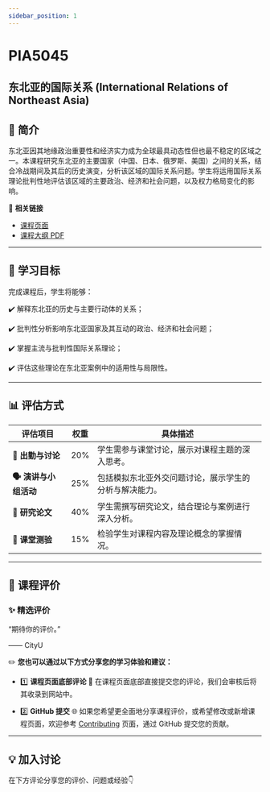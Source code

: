 ```yaml
---
sidebar_position: 1
---
```


# PIA5045
## 东北亚的国际关系 (International Relations of Northeast Asia)

## **📘 简介**
东北亚因其地缘政治重要性和经济实力成为全球最具动态性但也最不稳定的区域之一。本课程研究东北亚的主要国家（中国、日本、俄罗斯、美国）之间的关系，结合冷战期间及其后的历史演变，分析该区域的国际关系问题。学生将运用国际关系理论批判性地评估该区域的主要政治、经济和社会问题，以及权力格局变化的影响。

🔗 **相关链接**
- [课程页面](https://www.cityu.edu.hk/catalogue/pg/202425/course/PIA5045.htm)
- [课程大纲 PDF](https://www.cityu.edu.hk/catalogue/pg/202425/course/PIA5045.pdf)

---

## **🎯 学习目标**

完成课程后，学生将能够：

✔️ 解释东北亚的历史与主要行动体的关系；

✔️ 批判性分析影响东北亚国家及其互动的政治、经济和社会问题；

✔️ 掌握主流与批判性国际关系理论；

✔️ 评估这些理论在东北亚案例中的适用性与局限性。

---

## **📊 评估方式**

| **评估项目**             | **权重** | **具体描述**                                                                                     |
|--------------------------|----------|--------------------------------------------------------------------------------------------------|
| **📖 出勤与讨论**        | 20%      | 学生需参与课堂讨论，展示对课程主题的深入思考。                                                       |
| **🗣️ 演讲与小组活动**     | 25%      | 包括模拟东北亚外交问题讨论，展示学生的分析与解决能力。                                               |
| **📄 研究论文**           | 40%      | 学生需撰写研究论文，结合理论与案例进行深入分析。                                                     |
| **📝 课堂测验**           | 15%      | 检验学生对课程内容及理论概念的掌握情况。                                                             |

---

## **💬 课程评价**

### ✨ **精选评价**
<div className={commentStyles.commentBox}>
    <p className={commentStyles.commentText}>
        “期待你的评价。”
    </p>
    <p className={commentStyles.commentAuthor}>—— CityU</p>
</div>

✏️ **您也可以通过以下方式分享您的学习体验和建议：**

- 1️⃣ **课程页面底部评论**
💬 在课程页面底部直接提交您的评论，我们会审核后将其收录到网站中。

- 2️⃣ **GitHub 提交**
🌐 如果您希望更全面地分享课程评价，或希望修改或新增课程页面，欢迎参考 [Contributing](https://penjc.github.io/CityU/contributing) 页面，通过 GitHub 提交您的贡献。

---

## **💡 加入讨论**

在下方评论分享您的评价、问题或经验👇
<Utterances />
